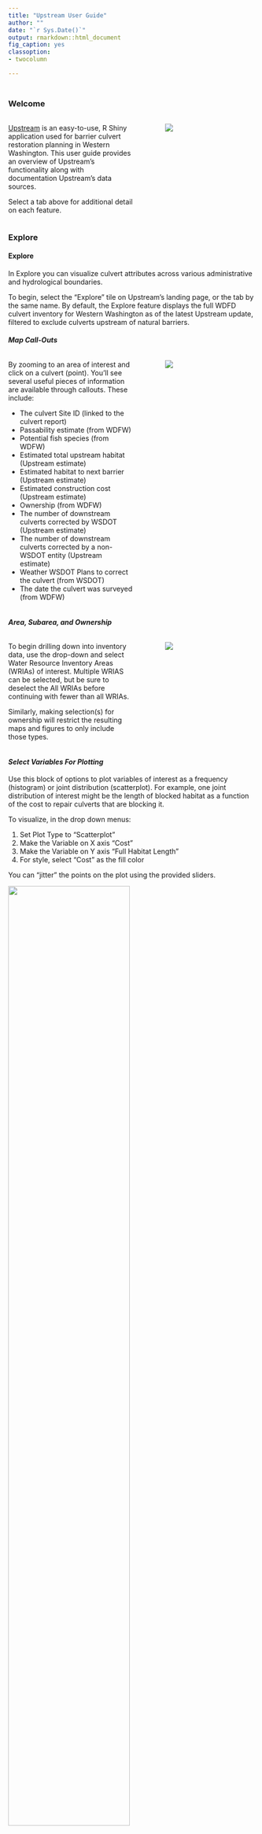 ```yaml
---
title: "Upstream User Guide"
author: ""
date: "`r Sys.Date()`"
output: rmarkdown::html_document
fig_caption: yes
classoption:
- twocolumn

---
```


```r
```

## {.tabset}

### **Welcome**
::: {.columns}
::: {.column width="55%"}

[Upstream](https://upstream-cloud-run-jcypjvvn7a-uw.a.run.app) is an easy-to-use, R Shiny application used for barrier culvert restoration planning in Western Washington. This user guide provides an overview of Upstream's functionality along with documentation Upstream's data sources.

Select a tab above for additional detail on each feature.

:::
::: {.column width="5%"}
:::
::: {.column width="40%"}

![](images/landing.jpg)

:::
:::


### **Explore**
#### **Explore**
In Explore you can visualize culvert attributes across various administrative and hydrological boundaries. 

To begin, select the "Explore" tile on Upstream's landing page, or the tab by the same name. By default, the Explore feature displays the full WDFD culvert inventory for Western Washington as of the latest Upstream update, filtered to exclude culverts upstream of natural barriers.

#### ***Map Call-Outs***
::: {.columns}
::: {.column width="55%"}

By zooming to an area of interest and click on a culvert (point). You'll see several useful pieces of information are available through callouts. These include:

  * The culvert Site ID (linked to the culvert report)
  * Passability estimate (from WDFW)
  * Potential fish species (from WDFW)
  * Estimated total upstream habitat (Upstream estimate)
  * Estimated habitat to next barrier (Upstream estimate)
  * Estimated construction cost  (Upstream estimate)
  * Ownership  (from WDFW)
  * The number of downstream culverts corrected by WSDOT   (Upstream estimate)
  * The number of downstream culverts corrected by a non-WSDOT entity   (Upstream estimate)
  * Weather WSDOT Plans to correct the culvert (from WSDOT)
  * The date the culvert was surveyed (from WDFW)

:::
::: {.column width="5%"}
:::
::: {.column width="40%"}
![](images/explore_callout.jpg)

:::
:::


#### ***Area, Subarea, and Ownership***

::: {.columns}
::: {.column width="55%"}
To begin drilling down into inventory data, use the drop-down and select Water Resource Inventory Areas (WRIAs) of interest. Multiple WRIAS can be selected, but be sure to deselect the All WRIAs before continuing with fewer than all WRIAs.

Similarly, making selection(s) for ownership will restrict the resulting maps and figures to only include those types.

:::
::: {.column width="5%"}
:::
::: {.column width="40%"}
![](images/explore_area.jpg)

:::
:::

#### ***Select Variables For Plotting***

Use this block of options to plot variables of interest as a frequency (histogram) or joint distribution (scatterplot). For example, one joint distribution of interest might be the length of blocked habitat as a function of the cost to repair culverts that are blocking it.

To visualize, in the drop down menus:

  1. Set Plot Type to "Scatterplot"
  2. Make the Variable on X axis "Cost"
  3. Make the Variable on Y axis "Full Habitat Length"
  4. For style, select "Cost" as the fill color
  
You can "jitter" the points on the plot using the provided sliders.

![](images/explore_graphopt.jpg){width=70%}

#### ***Submit***

Clicking "Submit" will provide two products:

::: {.columns}
::: {.column width="60%"}
[insert image]
:::
::: {.column width="40%"}
[insert image]

:::
:::
***
#### ***Other Metrics***
[Additional Examples]

### **Suggest**
#### **Suggest**

The Suggest feature returns a restoration plan that maximizes habitat, given the users budget, project area, and other constraints.

#### ***Enter Budget***
::: {.columns}
::: {.column width="55%"}
As with Upstream's Explore feature, WRIA's, sub-areas, and ownership type can be customized in Suggest to meet the needs of the user through a series of drop-down menus (see "Explore" tab section for more on this). For example, on the right we allow for Upstream to suggest culverts of all ownership types in all sub-areas within the Chambers-Clover WRIA only.

Once an these fields are populated, provide the budget available for repairs in US dollars---such as 80000 in the example to the right.

:::
::: {.column width="5%"}
:::
::: {.column width="40%"}
![](images/suggest.jpg)

:::
:::

#### ***Submit***
Without additional selections (see below), clicking "Submit" will provide two products:

1. A map highlighting, in blue, barrier(s) that are estimated to unlock the most habitat for the user defined budget. selections here are based on [Recent research](https://www.sciencedirect.com/science/article/abs/pii/S0006320722002634) on regional repair costs, and uniform habitat quality.

<p align="center">
![](images/suggest_map.jpg){width=70%}
</p>

2. A report, matching projects on the map, that provides the summed habitat by fish species (if known), that is estimated to be repaired, along with estimated cost per barrier id within the plan.

<p align="center">
![](images/suggest_report.jpg){width=70%}
</p>

***
#### ***Already Planned / Will Complete***
In addition to spatial and administrative constraints, users can pass new information and customization to their Suggest analysis. 

::: {.columns}
::: {.column width="55%"}
The Already Planned / Will Complete field allows users to include the ids of culverts they have either recently completed (but passibility is not reflected in the apps data), or have planned and budgeted for those repairs separately. In either case, including the culvert will remove the cost of its repair in the analysis, assume it is now passable, and suggest additional barriers within the users budget as before. 

:::
::: {.column width="5%"}
:::
::: {.column width="40%"}
![](images/suggest_complete.jpg){width=70%}

:::
:::

If you don't know the culvert id, but know their physical locations, simply navigate to those points on the map, click, and copy/paste the id from their call out into the Already Planned / Will Complete field.Once added, click the submit button again. 

The Planned/Completed culverts as associated habitat will be shown in the map but ignored in the new report.


::: {.columns}
::: {.column width="55%"}
![**Map Result**. Including the two culverts to the southwest as already planned / completed, and leaving budget the same, suggests a new third culvert to the northeast.](images/suggest_map_planned.jpg){width=30%}
:::
::: {.column width="5%"}
:::
::: {.column width="40%"}
![**Report Result**. Only the unlocked habitat and cost of the new suggestion is given. Note that this particular stream had no species listed, but still reports the total linial gain.](images/suggest_report_planned.jpg)

:::
:::

***
#### ***Habitat Quantity Definition***
[insert text figs]

***

#### ***Objective***
[insert text figs]

***

#### ***Cost***
[insert text figs]


### **Custom**
#### **Custom**
The Custom feature provides estimated cost and habitat gained for a set of user defined projects.

### **Data and Resources**
#### **Data and Resources**
In no particular order or importance

**Culvert (points) Data**

1. [WDFD Barrier Inventory](https://fortress.wa.gov/dfw/public/PublicDownload/habitat/FishPassage/)
      + Last downloaded for app use: 9/1/23
      + Filtered to exclude natural barriers and barriers upstream of natural barriers 
      + Additional information and associated web maps [here](https://wdfw.wa.gov/species-habitats/habitat-recovery/fish-passage/assessment)
 
2. [WSDOT Planned and Corrected Barrier inventories](https://gisdata-wsdot.opendata.arcgis.com/search?q=fish%20passage)
      + Fish passage delivery plans
          + [WSDOT - Fish Passage Delivery Plan Sites - 2021-2023](https://gisdata-wsdot.opendata.arcgis.com/datasets/WSDOT::wsdot-fish-passage-delivery-plan-sites-2021-2023/explore?location=47.740826%2C-122.909350%2C7.72)
          + [WSDOT - Fish Passage Delivery Plan Sites - 2023-2025](https://gisdata-wsdot.opendata.arcgis.com/datasets/WSDOT::wsdot-fish-passage-delivery-plan-sites-2023-2025/explore?location=47.767383%2C-122.975750%2C7.71)
          + [WSDOT - Fish Passage Delivery Plan Sites - 2025-2027](https://gisdata-wsdot.opendata.arcgis.com/datasets/WSDOT::wsdot-fish-passage-delivery-plan-sites-2025-2027/explore?location=47.763188%2C-122.871050%2C7.71)
      + [WSDOT - Fish Passage Corrected Barriers Statewide](https://gisdata-wsdot.opendata.arcgis.com/datasets/WSDOT::wsdot-fish-passage-corrected-barriers-statewide/explore)
           

**Streams Data**

1. [NHDPlus HR](https://www.usgs.gov/national-hydrography/nhdplus-high-resolution)
      + Core flowline data, catchment data, and WDB HUC boundaries were downloaded programmatically using [nhdplusTools](https://doi-usgs.github.io/nhdplusTools/).

**Cost Estimates**

1. [Van Deynze et al 2022](https://www.sciencedirect.com/science/article/abs/pii/S0006320722002634)

**Other**

1. [Injunction Boundary](https://geo.wa.gov/datasets/fe5bc6ad319144478326336b04ab619f/about)
      + Case area boundary for U. S. District Court Injunction No. C70-9213



### **Technical**

